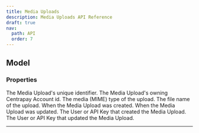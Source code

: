 ```yaml
---
title: Media Uploads
description: Media Uploads API Reference
draft: true
nav:
  path: API
  order: 7
---
```


## Model

### Properties

<Properties>
  <Property name="id" type="string">
    The Media Upload's unique identifier.
  </Property>
  <Property name="accountId" type="string">
    The Media Upload's owning Centrapay Account id.
  </Property>
  <Property name="mimeType" type="string">
    The media (MIME) type of the upload.
  </Property>
  <Property name="fileName" type="string">
    The file name of the upload.
  </Property>
  <Property name="createdAt">
    <DataType type="Timestamp" slot="type"/>
    When the Media Upload was created.
  </Property>
  <Property name="updatedAt">
    <DataType type="Timestamp" slot="type"/>
    When the Media Upload was updated.
  </Property>
  <Property name="createdBy">
    <DataType type="CRN" slot="type"/>
    The User or API Key that created the Media Upload.
  </Property>
  <Property name="updatedBy">
    <DataType type="CRN" slot="type"/>
    The User or API Key that updated the Media Upload.
  </Property>
</Properties>

---
